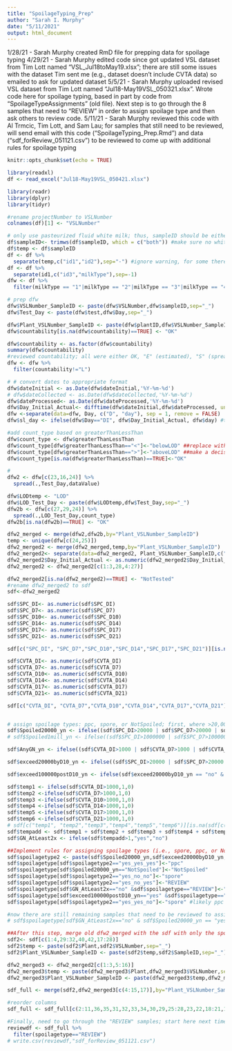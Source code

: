 ```yaml
---
title: "SpoilageTyping_Prep"
author: "Sarah I. Murphy"
date: "5/11/2021"
output: html_document
---
```

1/28/21 - Sarah Murphy created RmD file for prepping data for spoilage typing
4/29/21 - Sarah Murphy edited code since got updated VSL dataset from Tim Lott named "VSL_Jul18toMay19.xlsx"; there are still some issues with the dataset Tim sent me (e.g., dataset doesn't include CVTA data) so emailed to ask for updated dataset 
5/5/21 - Sarah Murphy uploaded revised VSL dataset from Tim Lott named "Jul18-May19VSL_050321.xlsx". Wrote code here for spoilage typing, based in part by code from "SpoilageTypeAssignments" (old file). Next step is to go through the 8 samples that need to "REVIEW" in order to assign spoilage type and then ask others to review code.
5/11/21 - Sarah Murphy reviewed this code with Al Trmcic, Tim Lott, and Sam Lau; for samples that still need to be reviewed, will send email with this code ("SpoilageTyping_Prep.Rmd") and data ("sdf_forReview_051121.csv") to be reviewed to come up with additional rules for spoilage typing

```r
knitr::opts_chunk$set(echo = TRUE)
```

```r
library(readxl)
df <- read_excel("Jul18-May19VSL_050421.xlsx")
```

```r
library(readr)
library(dplyr)
library(tidyr)
```

```r
#rename projectNumber to VSLNumber
colnames(df)[1] <- "VSLNumber"

# only use pasteurized fluid white milk; thus, sampleID should be either 1, 2, 3, or 4 from the right (after removing "-" to the left)
df$sampleID<- trimws(df$sampleID, which = c("both")) #make sure no whitespace
df$temp <- df$sampleID
df <- df %>%
  separate(temp,c("id1","id2"),sep="-") #ignore warning, for some there is no "-" so it's OK 
df <- df %>%
  separate(id1,c("id3","milkType"),sep=-1)
dfw <- df %>%
  filter(milkType == "1"|milkType == "2"|milkType == "3"|milkType == "4") #only include white milk

# prep dfw
dfw$VSLNumber_SampleID <- paste(dfw$VSLNumber,dfw$sampleID,sep="_")
dfw$Test_Day <- paste(dfw$test,dfw$Day,sep="_")

dfw$Plant_VSLNumber_SampleID <- paste(dfw$plantID,dfw$VSLNumber_SampleID,sep="_")
dfw$countability[is.na(dfw$countability)==TRUE] <- "OK"

dfw$countability <- as.factor(dfw$countability)
summary(dfw$countability)
#reviewed countability; all were either OK, "E" (estimated), "S" (spreader) or "L" (lab error); filter out "lab error" 
dfw <- dfw %>%
  filter(countability!="L")

# # convert dates to appropriate format 
dfw$dateInitial <- as.Date(dfw$dateInitial,'%Y-%m-%d')
# dfw$dateCollected <- as.Date(dfw$dateCollected,'%Y-%m-%d')
dfw$dateProcessed<- as.Date(dfw$dateProcessed,'%Y-%m-%d')
dfw$Day_Initial_Actual<- difftime(dfw$dateInitial,dfw$dateProcessed, units = "days") # days
dfw <-separate(data=dfw, Day, c("D", "day"), sep = 1, remove = FALSE)
dfw$sl_day <- ifelse(dfw$Day=="DI", dfw$Day_Initial_Actual, dfw$day) #this is actual shelf-life day

#add count_type based on greaterThanLessThan
dfw$count_type <- dfw$greaterThanLessThan
dfw$count_type[dfw$greaterThanLessThan=="<"]<-"belowLOD" ##replace with 25% detection limit
dfw$count_type[dfw$greaterThanLessThan==">"]<-"aboveLOD" ##make a decision about this; check literature
dfw$count_type[is.na(dfw$greaterThanLessThan)==TRUE]<-"OK"

#
dfw2 <- dfw[c(23,16,24)] %>%
  spread(.,Test_Day,dataValue)

dfw$LODtemp <- "LOD"
dfw$LOD_Test_Day <- paste(dfw$LODtemp,dfw$Test_Day,sep="_")
dfw2b <- dfw[c(27,29,24)] %>%
  spread(.,LOD_Test_Day,count_type)
dfw2b[is.na(dfw2b)==TRUE] <- "OK"

dfw2_merged <- merge(dfw2,dfw2b,by="Plant_VSLNumber_SampleID")
temp <- unique(dfw[c(24,25)])
dfw2_merged2 <- merge(dfw2_merged,temp,by="Plant_VSLNumber_SampleID")
dfw2_merged2<- separate(data=dfw2_merged2, Plant_VSLNumber_SampleID,c("Plant", "VSLNumber", "SampleID"),sep="_")
dfw2_merged2$Day_Initial_Actual <- as.numeric(dfw2_merged2$Day_Initial_Actual)
dfw2_merged2 <- dfw2_merged2[c(1:3,28,4:27)]

dfw2_merged2[is.na(dfw2_merged2)==TRUE] <- "NotTested"
#rename dfw2_merged2 to sdf
sdf<-dfw2_merged2
```

```r
sdf$SPC_DI<- as.numeric(sdf$SPC_DI)
sdf$SPC_D7<- as.numeric(sdf$SPC_D7)
sdf$SPC_D10<- as.numeric(sdf$SPC_D10)
sdf$SPC_D14<- as.numeric(sdf$SPC_D14)
sdf$SPC_D17<- as.numeric(sdf$SPC_D17)
sdf$SPC_D21<- as.numeric(sdf$SPC_D21)

sdf[c("SPC_DI", "SPC_D7","SPC_D10","SPC_D14","SPC_D17","SPC_D21")][is.na(sdf[c("SPC_DI", "SPC_D7","SPC_D10","SPC_D14","SPC_D17","SPC_D21")])] <- 0 #replace NA with 0 for select columns so can use for later steps

sdf$CVTA_DI<- as.numeric(sdf$CVTA_DI)
sdf$CVTA_D7<- as.numeric(sdf$CVTA_D7)
sdf$CVTA_D10<- as.numeric(sdf$CVTA_D10)
sdf$CVTA_D14<- as.numeric(sdf$CVTA_D14)
sdf$CVTA_D17<- as.numeric(sdf$CVTA_D17)
sdf$CVTA_D21<- as.numeric(sdf$CVTA_D21)

sdf[c("CVTA_DI", "CVTA_D7","CVTA_D10","CVTA_D14","CVTA_D17","CVTA_D21")][is.na(sdf[c("CVTA_DI", "CVTA_D7","CVTA_D10","CVTA_D14","CVTA_D17","CVTA_D21")])] <- 0 #replace NA with 0 for select columns so can use for later steps


# assign spoilage types: ppc, spore, or NotSpoiled; first, where >20,000 means spoilage, hashed out is alternative where >1,000,000 means spoiled
sdf$Spoiled20000_yn <- ifelse((sdf$SPC_DI>20000 | sdf$SPC_D7>20000 | sdf$SPC_D10>20000| sdf$SPC_D14>20000| sdf$SPC_D17>20000| sdf$SPC_D21>20000), "yes", "NotSpoiled") #same as "S" column, but for all
# sdf$Spoiled1mill_yn <- ifelse((sdf$SPC_DI>1000000 | sdf$SPC_D7>1000000 | sdf$SPC_D10>1000000| sdf$SPC_D14>1000000| sdf$SPC_D17>1000000| sdf$SPC_D21>1000000), "yes", "no") #same as "S" column, but for all

sdf$AnyGN_yn <- ifelse((sdf$CVTA_DI>1000 | sdf$CVTA_D7>1000 | sdf$CVTA_D10>1000| sdf$CVTA_D14>1000| sdf$CVTA_D17>1000| sdf$CVTA_D21>1000), "yes", "no") #same as "S" column, but for all

sdf$exceed20000byD10_yn <- ifelse((sdf$SPC_DI>20000 | sdf$SPC_D7>20000 | sdf$SPC_D10>20000), "yes", "no") #same as "S" column, but for all

sdf$exceed100000postD10_yn <- ifelse(sdf$exceed20000byD10_yn == "no" & (sdf$SPC_D14>100000 | sdf$SPC_D17>100000 | sdf$SPC_D21>100000), "yes", "no") #same as "S" column, but for all

sdf$temp1 <- ifelse(sdf$CVTA_DI>1000,1,0)
sdf$temp2 <-ifelse(sdf$CVTA_D7>1000,1,0)
sdf$temp3 <-ifelse(sdf$CVTA_D10>1000,1,0)
sdf$temp4 <-ifelse(sdf$CVTA_D14>1000,1,0)
sdf$temp5 <-ifelse(sdf$CVTA_D17>1000,1,0)
sdf$temp6 <-ifelse(sdf$CVTA_D21>1000,1,0)
# sdf[c("temp1", "temp2","temp3","temp4","temp5","temp6")][is.na(sdf[c("temp1", "temp2","temp3","temp4","temp5","temp6")])] <- 0 #replace NA with 0 for select columns so can use for next step
sdf$tempadd <- sdf$temp1 + sdf$temp2 + sdf$temp3 + sdf$temp4 + sdf$temp5 + sdf$temp6
sdf$GN_AtLeast2x <- ifelse(sdf$tempadd>1,"yes","no")

##Implement rules for assigning spoilage types (i.e., spore, ppc, or NotSpoiled)
sdf$spoilagetype2 <- paste(sdf$Spoiled20000_yn,sdf$exceed20000byD10_yn,sdf$AnyGN_yn,sep="_")
sdf$spoilagetype[sdf$spoilagetype2=="yes_yes_yes"]<-"ppc"
sdf$spoilagetype[sdf$Spoiled20000_yn=="NotSpoiled"]<-"NotSpoiled"
sdf$spoilagetype[sdf$spoilagetype2=="yes_no_no"]<-"spore"
sdf$spoilagetype[sdf$spoilagetype2=="yes_no_yes"]<-"REVIEW"
sdf$spoilagetype[sdf$GN_AtLeast2x=="no" &sdf$spoilagetype=="REVIEW"]<-"spore"
sdf$spoilagetype[sdf$exceed100000postD10_yn=="yes" &sdf$spoilagetype=="REVIEW"]<-"spore" #we looked at data and when jump happened, used that
sdf$spoilagetype[sdf$spoilagetype2=="yes_yes_no"]<-"spore" #likely ppc with a gram-positive (growth not delayed due to germination--vegetative cells), therefore call it "spore"

#now there are still remaining samples that need to be reviewed to assign spoilage types; send .csv to others to come up with rules
# sdf$spoilagetype[sdf$GN_AtLeast2x=="no" & sdf$Spoiled20000_yn == "yes"]<-"spore" ###proposed rule?

##After this step, merge old dfw2_merged with the sdf with only the spoilage typing relevant columns
sdf2<- sdf[c(1:4,29:32,40,42,17:28)]
sdf2$temp <- paste(sdf2$Plant,sdf2$VSLNumber,sep="_")
sdf2$Plant_VSLNumber_SampleID <- paste(sdf2$temp,sdf2$SampleID,sep="_")

dfw2_merged3 <- dfw2_merged2[c(1:3,5:16)]
dfw2_merged3$temp <- paste(dfw2_merged3$Plant,dfw2_merged3$VSLNumber,sep="_")
dfw2_merged3$Plant_VSLNumber_SampleID <- paste(dfw2_merged3$temp,dfw2_merged3$SampleID,sep="_")

sdf_full <- merge(sdf2,dfw2_merged3[c(4:15,17)],by="Plant_VSLNumber_SampleID")

#reorder columns
sdf_full <- sdf_full[c(2:11,36,35,31,32,33,34,30,29,25:28,23,22,18:21,17,16,12:15,1)]

#Finally, need to go through the "REVIEW" samples; start here next time
reviewdf <- sdf_full %>%
  filter(spoilagetype=="REVIEW") 
# write.csv(reviewdf,"sdf_forReview_051121.csv")
```


